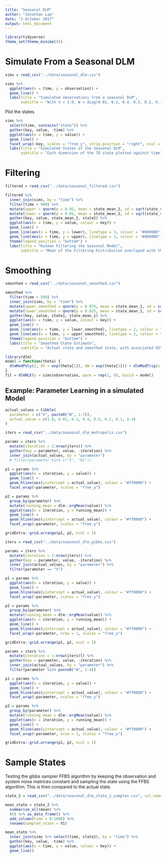 ```yaml
---
title: "Seasonal DLM"
author: "Jonathan Law"
date: "3 October 2017"
output: html_document
---
```


```r
library(tidyverse)
theme_set(theme_minimal())
```

# Simulate From a Seasonal DLM

```r
sims = read_csv("../data/seasonal_dlm.csv")

sims %>%
  ggplot(aes(x = time, y = observation)) +
  geom_line() +
  labs(title = "Simulated observations from a seasonal DLM",
       subtitle = "With V = 1.0, W = diag(0.01, 0.2, 0.4, 0.5, 0.2, 0.1, 0.4)")
```

Plot the states

```r
sims %>%
  select(time, contains("state")) %>%
  gather(key, value, -time) %>%
  ggplot(aes(x = time, y = value)) +
  geom_line() +
  facet_wrap(~key, scales = "free_y", strip.position = "right", ncol = 1) +
  labs(title = "Simulated States of the Seasonal DLM",
       subtitle = "Each dimension of the 7D state plotted against time")
```

# Filtering

```r
filtered = read_csv("../data/seasonal_filtered.csv")

filtered %>%
  inner_join(sims, by = "time") %>%
  filter(time > 900) %>%
  mutate(upper = qnorm(p = 0.95, mean = state_mean_2, sd = sqrt(state_variance_2))) %>%
  mutate(lower = qnorm(p = 0.05, mean = state_mean_2, sd = sqrt(state_variance_2))) %>%
  gather(key, value, state_mean_2, state2) %>%
  ggplot(aes(x = time, y = value, colour = key)) +
  geom_line() +
  geom_line(aes(x = time, y = lower), linetype = 3, colour = "#000000") +
  geom_line(aes(x = time, y = upper), linetype = 3, colour = "#000000") +
  theme(legend.position = "bottom") +
  labs(title = "Kalman Filtering the Seasonal Model", 
       subtitle = "Mean of the Filtering Distribution overlayed with the actual simulated state with 90% probability intervals")
```

# Smoothing


```r
smoothed = read_csv("../data/seasonal_smoothed.csv")

smoothed %>%
  filter(time < 500) %>%
  inner_join(sims, by = "time") %>%
  mutate(upper_smoothed = qnorm(p = 0.975, mean = state_mean_1, sd = sqrt(state_variance_1))) %>%
  mutate(lower_smoothed = qnorm(p = 0.025, mean = state_mean_1, sd = sqrt(state_variance_1))) %>%
  gather(key, value, state1, state_mean_1) %>%
  ggplot(aes(x = time, y = value, colour = key)) +
  geom_line() +
  geom_line(aes(x = time, y = lower_smoothed), linetype = 2, colour = "#000000") +
  geom_line(aes(x = time, y = upper_smoothed), linetype = 2, colour = "#000000") +
  theme(legend.position = "bottom") +
  labs(title = "Smoothed State Estimate",
       subtitle = "Actual state and smoothed state, with associated 95% intervals")
```

```r
library(dlm)
model = function(theta) {
  dlmModPoly(1, dV = exp(theta[1]), dW = exp(theta[2])) + dlmModTrig(s = 24, q = 3, dW = exp(theta[3:8]))
}
fit = dlmMLE(y = sims$observation, parm = rep(1, 8), build = model)
```

## Example: Parameter Learning in a simulated Model

```r
actual_values = tibble(
  parameter = c("V", paste0("W", 1:7)),
  actual_value = c(1.0, 0.01, 0.2, 0.4, 0.5, 0.2, 0.1, 0.4)
)
```


```r
iters = read_csv("../data/seasonal_dlm_metropolis.csv")

params = iters %>%
  mutate(iteration = 1:nrow(iters)) %>%
  gather(key = parameter, value, -iteration) %>%
  inner_join(actual_values, by = "parameter")
  # filter(parameter %in% c("V", "W1"))

p1 = params %>%
  ggplot(aes(x = iteration, y = value)) +
  geom_line() +
  geom_hline(aes(yintercept = actual_value), colour = "#ff0000") +
  facet_wrap(~parameter, scales = "free_y")

p2 = params %>%
  group_by(parameter) %>%
  mutate(running_mean = dlm::ergMean(value)) %>%
  ggplot(aes(x = iteration, y = running_mean)) +
  geom_line() +
  geom_hline(aes(yintercept = actual_value), colour = "#ff0000") +
  facet_wrap(~parameter, scales = "free_y")

gridExtra::grid.arrange(p1, p2, ncol = 1)
```


```r
iters = read_csv("../data/seasonal_dlm_gibbs.csv")

params = iters %>%
  mutate(iteration = 1:nrow(iters)) %>%
  gather(key = parameter, value, -iteration) %>%
  inner_join(actual_values, by = "parameter") %>%
  filter(parameter == "V")

p1 = params %>%
  ggplot(aes(x = iteration, y = value)) +
  geom_line() +
  geom_hline(aes(yintercept = actual_value), colour = "#ff0000") +
  facet_wrap(~parameter, scales = "free_y")

p2 = params %>%
  group_by(parameter) %>%
  mutate(running_mean = dlm::ergMean(value)) %>%
  ggplot(aes(x = iteration, y = running_mean)) +
  geom_line() +
  geom_hline(aes(yintercept = actual_value), colour = "#ff0000") +
  facet_wrap(~parameter, nrow = 1, scales = "free_y")

gridExtra::grid.arrange(p1, p2, ncol = 1)
```

```r
params = iters %>%
  mutate(iteration = 1:nrow(iters)l) %>%
  gather(key = parameter, value, -iteration) %>%
  inner_join(actual_values, by = "parameter") %>%
  filter(parameter %in% paste0("W", 1:4))

p1 = params %>%
  ggplot(aes(x = iteration, y = value)) +
  geom_line() +
  geom_hline(aes(yintercept = actual_value), colour = "#ff0000") +
  facet_wrap(~parameter, scales = "free_y")

p2 = params %>%
  group_by(parameter) %>%
  mutate(running_mean = dlm::ergMean(value)) %>%
  ggplot(aes(x = iteration, y = running_mean)) +
  geom_line() +
  geom_hline(aes(yintercept = actual_value), colour = "#ff0000") +
  facet_wrap(~parameter, nrow = 1, scales = "free_y")

gridExtra::grid.arrange(p1, p2, ncol = 1)
```

# Sample States

Testing the gibbs sampler FFBS algorithm by keeping the observation and system noise matrices constant and sampling the state using the FFBS algorithm. This is then compared to the actual state.

```r
state_2 = read_csv("../data/seasonal_dlm_state_2_samples.csv", col_names = FALSE)

mean_state = state_2 %>%
  summarise_all(mean) %>%
  t() %>% as_data_frame() %>%
  add_column(time = 0:1000) %>%
  rename(sampled_state = V1)

mean_state %>%
  inner_join(sims %>% select(time, state2), by = "time") %>%
  gather(key, value, -time) %>%
  ggplot(aes(x = time, y = value, colour = key)) +
  geom_line()
```

